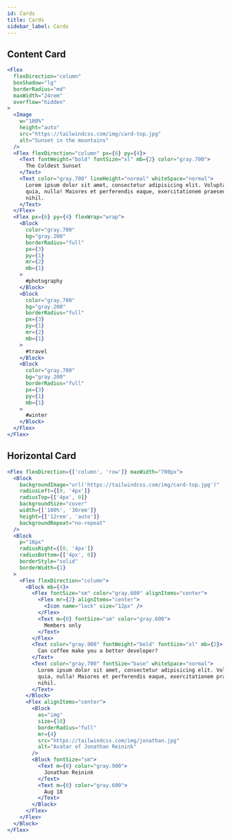 ```yaml
---
id: Cards
title: Cards
sidebar_label: Cards
---
```


## Content Card

```jsx live
<Flex
  flexDirection="column"
  boxShadow="lg"
  borderRadius="md"
  maxWidth="24rem"
  overflow="hidden"
>
  <Image
    w="100%"
    height="auto"
    src="https://tailwindcss.com/img/card-top.jpg"
    alt="Sunset in the mountains"
  />
  <Flex flexDirection="column" px={6} py={4}>
    <Text fontWeight="bold" fontSize="xl" mb={2} color="gray.700">
      The Coldest Sunset
    </Text>
    <Text color="gray.700" lineHeight="normal" whiteSpace="normal">
      Lorem ipsum dolor sit amet, consectetur adipisicing elit. Voluptatibus
      quia, nulla! Maiores et perferendis eaque, exercitationem praesentium
      nihil.
    </Text>
  </Flex>
  <Flex px={6} py={4} flexWrap="wrap">
    <Block
      color="gray.700"
      bg="gray.200"
      borderRadius="full"
      px={3}
      py={1}
      mr={2}
      mb={1}
    >
      #photography
    </Block>
    <Block
      color="gray.700"
      bg="gray.200"
      borderRadius="full"
      px={3}
      py={1}
      mr={2}
      mb={1}
    >
      #travel
    </Block>
    <Block
      color="gray.700"
      bg="gray.200"
      borderRadius="full"
      px={3}
      py={1}
      mb={1}
    >
      #winter
    </Block>
  </Flex>
</Flex>
```

## Horizontal Card

```jsx live
<Flex flexDirection={['column', 'row']} maxWidth="700px">
  <Block
    backgroundImage="url('https://tailwindcss.com/img/card-top.jpg')"
    radiusLeft={[0, '4px']}
    radiusTop={['4px', 0]}
    backgroundSize="cover"
    width={['100%', '30rem']}
    height={['12rem', 'auto']}
    backgroundRepeat="no-repeat"
  />
  <Block
    p="16px"
    radiusRight={[0, '4px']}
    radiusBottom={['4px', 0]}
    borderStyle="solid"
    borderWidth={1}
  >
    <Flex flexDirection="column">
      <Block mb={4}>
        <Flex fontSize="sm" color="gray.600" alignItems="center">
          <Flex mr={2} alignItems="center">
            <Icon name="lock" size="12px" />
          </Flex>
          <Text m={0} fontSize="sm" color="gray.600">
            Members only
          </Text>
        </Flex>
        <Text color="gray.900" fontWeight="bold" fontSize="xl" mb={2}>
          Can coffee make you a better developer?
        </Text>
        <Text color="gray.700" fontSize="base" whiteSpace="normal">
          Lorem ipsum dolor sit amet, consectetur adipisicing elit. Voluptatibus
          quia, nulla! Maiores et perferendis eaque, exercitationem praesentium
          nihil.
        </Text>
      </Block>
      <Flex alignItems="center">
        <Block
          as="img"
          size={10}
          borderRadius="full"
          mr={4}
          src="https://tailwindcss.com/img/jonathan.jpg"
          alt="Avatar of Jonathan Reinink"
        />
        <Block fontSize="sm">
          <Text m={0} color="gray.900">
            Jonathan Reinink
          </Text>
          <Text m={0} color="gray.600">
            Aug 18
          </Text>
        </Block>
      </Flex>
    </Flex>
  </Block>
</Flex>
```
